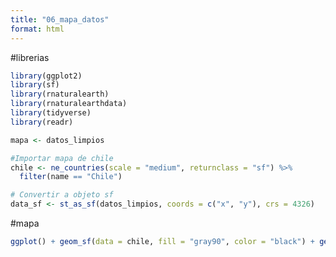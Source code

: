 ```yaml
---
title: "06_mapa_datos"
format: html
---
```


#librerias

```r
library(ggplot2)
library(sf)
library(rnaturalearth)
library(rnaturalearthdata)
library(tidyverse)
library(readr)

```

```r
mapa <- datos_limpios

```

```r
#Importar mapa de chile
chile <- ne_countries(scale = "medium", returnclass = "sf") %>% 
  filter(name == "Chile")
```

```r
# Convertir a objeto sf
data_sf <- st_as_sf(datos_limpios, coords = c("x", "y"), crs = 4326)
```

#mapa

```r
ggplot() + geom_sf(data = chile, fill = "gray90", color = "black") + geom_sf(data = data_sf, color = "red", size = 2) + theme_minimal() + coord_sf(xlim = c(-80, -65), ylim = c(-56, -17), expand = FALSE) + labs(title = "Mapa de Datos en Chile", x = "longitud", y = "latitud") + theme( axis.text.x = element_text(angle = 90, hjust = 1, size = 10), axis.text.y = element_text(angle = 0, hjust = 1, size = 10))
```
